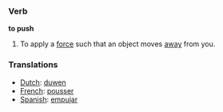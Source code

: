 === Verb ===

'''to push'''

#To apply a [[force]] such that an object moves [[away]] from you.

=== Translations ===
*[[Dutch]]: [[duwen]]
*[[French]]: [[pousser]]
*[[Spanish]]: [[empujar]]